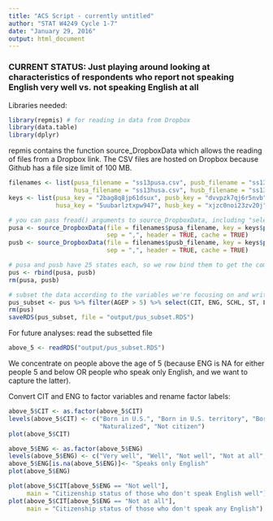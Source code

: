```yaml
---
title: "ACS Script - currently untitled"
author: "STAT W4249 Cycle 1-7"
date: "January 29, 2016"
output: html_document
---
```


### CURRENT STATUS: Just playing around looking at characteristics of respondents who report not speaking English very well vs. not speaking English at all

Libraries needed:  
```r
library(repmis) # for reading in data from Dropbox
library(data.table)
library(dplyr)
```

repmis contains the function source_DropboxData which allows the reading of files from a Dropbox link. The
CSV files are hosted on Dropbox because Github has a file size limit of 100 MB. 
```r
filenames <- list(pusa_filename = "ss13pusa.csv", pusb_filename = "ss13pusb.csv",
                  husa_filename = "ss13husa.csv", husb_filename = "ss13husb.csv")
keys <- list(pusa_key = "2bag8q8jp61dsux", pusb_key = "dvvpzk7qj6r5nvb", 
             husa_key = "5uubarlztxpw947", husb_key = "xjzc0noi23zv20j")

# you can pass fread() arguments to source_DropboxData, including "select = ", to load in subsets right away
pusa <- source_DropboxData(file = filenames$pusa_filename, key = keys$pusa_key, 
                           sep = ",", header = TRUE, cache = TRUE)
pusb <- source_DropboxData(file = filenames$pusb_filename, key = keys$pusb_key, 
                           sep = ",", header = TRUE, cache = TRUE)

# pusa and pusb have 25 states each, so we row bind them to get the complete data
pus <- rbind(pusa, pusb)
rm(pusa, pusb)

# subset the data according to the variables we're focusing on and write the subset to a new file
pus_subset <- pus %>% filter(AGEP > 5) %>% select(CIT, ENG, SCHL, ST, LANP)
rm(pus)
saveRDS(pus_subset, file = "output/pus_subset.RDS")
```

For future analyses: read the subsetted file
```r
above_5 <- readRDS("output/pus_subset.RDS")
```

We concentrate on people above the age of 5 (because ENG is NA for either people 5 and below OR people who speak only English, and we want to capture the latter).    

Convert CIT and ENG to factor variables and rename factor labels:
```r
above_5$CIT <- as.factor(above_5$CIT)
levels(above_5$CIT) <- c("Born in U.S.", "Born in U.S. territory", "Born abroad of U.S. parents", 
                         "Naturalized", "Not citizen")
plot(above_5$CIT)

above_5$ENG <- as.factor(above_5$ENG)
levels(above_5$ENG) <- c("Very well", "Well", "Not well", "Not at all", "Speaks only English")
above_5$ENG[is.na(above_5$ENG)]<- "Speaks only English"
plot(above_5$ENG)

plot(above_5$CIT[above_5$ENG == "Not well"], 
     main = "Citizenship status of those who don't speak English well")
plot(above_5$CIT[above_5$ENG == "Not at all"],
     main = "Citizenship status of those who don't speak any English")
```

